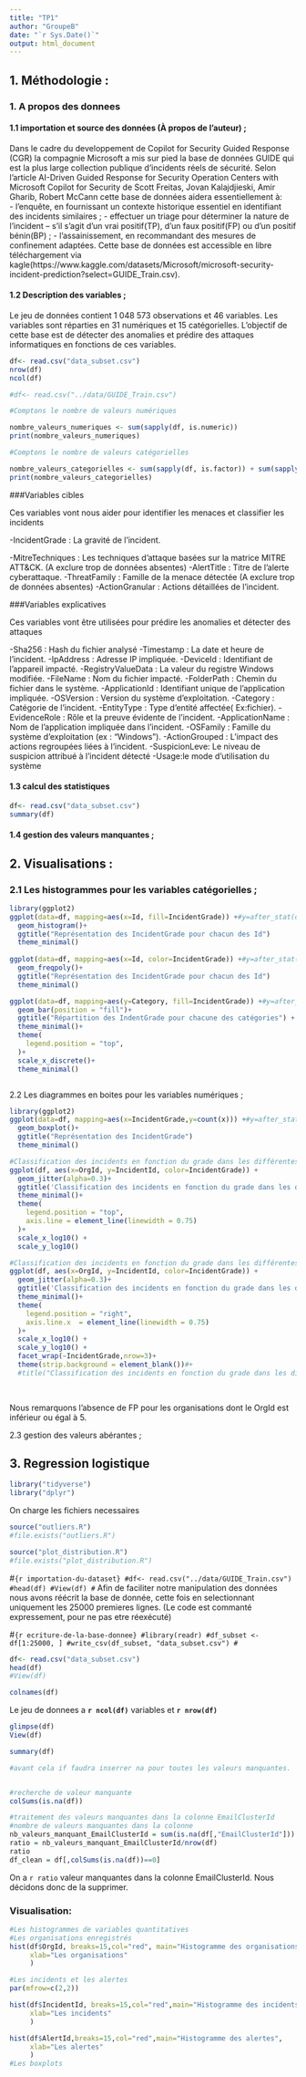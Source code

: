 ---
title: "TP1"
author: "GroupeB"
date: "`r Sys.Date()`"
output: html_document
---

## 1. Méthodologie : 

### 1. A propos des donnees

####  1.1 importation et source des données (À propos de l'auteur) ;

Dans le cadre du developpement de Copilot for Security Guided Response (CGR) la compagnie Microsoft a mis sur pied la base de données GUIDE qui est la plus large collection publique d'incidents réels de sécurité. Selon l'article AI-Driven Guided Response for Security Operation Centers with Microsoft Copilot for Security de Scott Freitas, Jovan Kalajdjieski, Amir Gharib, Robert McCann cette base de données aidera essentiellement à:  
- l’enquête, en fournissant un contexte historique essentiel en identifiant des incidents similaires ;
- effectuer un triage pour déterminer la nature de l’incident -- s’il s’agit d’un vrai positif(TP), d’un faux positif(FP) ou d’un positif bénin(BP) ; 
- l’assainissement, en recommandant des mesures de confinement adaptées.
Cette base de données est accessible en libre téléchargement via kagle(https://www.kaggle.com/datasets/Microsoft/microsoft-security-incident-prediction?select=GUIDE_Train.csv).

  
####  1.2 Description des variables ;
  
  Le jeu de données contient 1 048 573 observations et 46 variables.
Les variables sont réparties en 31 numériques et 15 catégorielles. 
L’objectif de cette base est de détecter des anomalies et prédire des attaques informatiques en fonctions de ces variables.


```{r}
df<- read.csv("data_subset.csv")
nrow(df)
ncol(df)
```

```{r}
#df<- read.csv("../data/GUIDE_Train.csv")

#Comptons le nombre de valeurs numériques

nombre_valeurs_numeriques <- sum(sapply(df, is.numeric))
print(nombre_valeurs_numeriques)
```

```{r}
#Comptons le nombre de valeurs catégorielles

nombre_valeurs_categorielles <- sum(sapply(df, is.factor)) + sum(sapply(df, is.character))
print(nombre_valeurs_categorielles)
```

###Variables cibles

Ces variables vont nous aider pour identifier les menaces et classifier les incidents

-IncidentGrade : La gravité de l'incident.

-MitreTechniques : Les techniques d'attaque basées sur la matrice MITRE ATT&CK. (A exclure trop de données absentes) 
-AlertTitle : Titre de l’alerte  cyberattaque.
-ThreatFamily : Famille de la menace détectée (A exclure trop de données absentes)
-ActionGranular : Actions détaillées de l'incident.

###Variables explicatives

Ces variables vont être utilisées pour prédire les anomalies et détecter des attaques

-Sha256 : Hash du fichier analysé
-Timestamp : La date et heure de l’incident.
-IpAddress : Adresse IP impliquée.
-DeviceId : Identifiant de l’appareil impacté.
-RegistryValueData : La valeur du registre Windows modifiée.
-FileName : Nom du fichier impacté.
-FolderPath : Chemin du fichier dans le système.
-ApplicationId : Identifiant unique de l’application impliquée.
-OSVersion : Version du système d’exploitation.
-Category : Catégorie de l’incident.
-EntityType : Type d’entité affectée( Ex:fichier).
-EvidenceRole : Rôle et la preuve évidente de l’incident.
-ApplicationName : Nom de l’application impliquée dans l’incident.
-OSFamily : Famille du système d’exploitation (ex : "Windows").
-ActionGrouped : L'impact des actions regroupées liées à l’incident.
-SuspicionLeve: Le niveau de suspicion attribué à l'incident détecté
-Usage:le mode d'utilisation du système

  
####  1.3 calcul des statistiques 
```{r importation-du-dataset-de travail}
df<- read.csv("data_subset.csv")
summary(df)
```
  
####  1.4 gestion des valeurs manquantes ;
  
  
## 2. Visualisations : 

 
###  2.1 Les histogrammes pour les variables catégorielles ;
```{r}
library(ggplot2)
ggplot(data=df, mapping=aes(x=Id, fill=IncidentGrade)) +#y=after_stat(density)),
  geom_histogram()+
  ggtitle("Représentation des IncidentGrade pour chacun des Id")
  theme_minimal()
  
ggplot(data=df, mapping=aes(x=Id, color=IncidentGrade)) +#y=after_stat(density)),
  geom_freqpoly()+
  ggtitle("Représentation des IncidentGrade pour chacun des Id")
  theme_minimal()

ggplot(data=df, mapping=aes(y=Category, fill=IncidentGrade)) +#y=after_stat(density)),
  geom_bar(position = "fill")+
  ggtitle("Répartition des IndentGrade pour chacune des catégories") + 
  theme_minimal()+
  theme(
    legend.position = "top",
  )+
  scale_x_discrete()+
  theme_minimal()



```
  2.2 Les diagrammes en boites pour les variables numériques ;
  
```{r}
library(ggplot2)
ggplot(data=df, mapping=aes(x=IncidentGrade,y=count(x))) +#y=after_stat(density)),
  geom_boxplot()+
  ggtitle("Représentation des IncidentGrade")
  theme_minimal()
```

```{r}
#Classification des incidents en fonction du grade dans les différentes entreprises
ggplot(df, aes(x=OrgId, y=IncidentId, color=IncidentGrade)) +
  geom_jitter(alpha=0.3)+
  ggtitle('Classification des incidents en fonction du grade dans les différentes entreprises')+
  theme_minimal()+
  theme(
    legend.position = "top",
    axis.line = element_line(linewidth = 0.75)
  )+
  scale_x_log10() +
  scale_y_log10() 

#Classification des incidents en fonction du grade dans les différentes entreprises
ggplot(df, aes(x=OrgId, y=IncidentId, color=IncidentGrade)) +
  geom_jitter(alpha=0.3)+
  ggtitle('Classification des incidents en fonction du grade dans les différentes entreprises')+
  theme_minimal()+
  theme(
    legend.position = "right",
    axis.line.x  = element_line(linewidth = 0.75)
  )+
  scale_x_log10() +
  scale_y_log10() +
  facet_wrap(~IncidentGrade,nrow=3)+
  theme(strip.background = element_blank())#+
  #title("Classification des incidents en fonction du grade dans les différentes entreprises")
  
  
```
  Nous remarquons l'absence de FP pour les organisations dont le OrgId est inférieur ou égal à 5.
  

  
  
  2.3 gestion des valeurs abérantes ;
  
  
## 3. Regression logistique


  

```{r library, include=FALSE}
library("tidyverse")
library("dplyr")
```


On charge les fichiers necessaires

```{r importation-outliers}
source("outliers.R")
#file.exists("outliers.R")
```

```{r plot_distribution}
source("plot_distribution.R")
#file.exists("plot_distribution.R")
```




#```{r importation-du-dataset}
#df<- read.csv("../data/GUIDE_Train.csv")
#head(df)
#View(df)
#```
Afin de faciliter notre manipulation des données nous avons réécrit la base de donnée, cette fois en selectionnant
uniquement les 25000 premieres lignes. (Le code est commanté expressement, pour ne pas etre réexécuté)


#```{r ecriture-de-la-base-donnee}
#library(readr)
#df_subset <- df[1:25000, ]
#write_csv(df_subset, "data_subset.csv")
#```


```{r importation-du-dataset-de travail}
df<- read.csv("data_subset.csv")
head(df)
#View(df)
```




```{r les-variables}
colnames(df)
```

Le jeu de donnees a **`r ncol(df)`** variables et **`r nrow(df)`**

```{r types-des-variables}
glimpse(df)
View(df)
```
```{r statistiques}
summary(df)
```


```{r recherche valeurs manquantes}
#avant cela if faudra inserrer na pour toutes les valeurs manquantes.


#recherche de valeur manquante
colSums(is.na(df))

#traitement des valeurs manquantes dans la colonne EmailClusterId
#nombre de valeurs manquantes dans la colonne
nb_valeurs_manquant_EmailClusterId = sum(is.na(df[,"EmailClusterId"]))
ratio = nb_valeurs_manquant_EmailClusterId/nrow(df)
ratio
df_clean = df[,colSums(is.na(df))==0]

```
On a `r ratio` valeur manquantes dans la colonne EmailClusterId. Nous décidons donc de la supprimer.

### Visualisation:
```{r visualisation}
#Les histogrammes de variables quantitatives 
#Les organisations enregistrés 
hist(df$OrgId, breaks=15,col="red", main="Histogramme des organisations",
     xlab="Les organisations"
     )

#Les incidents et les alertes 
par(mfrow=c(2,2))

hist(df$IncidentId, breaks=15,col="red",main="Histogramme des incidents", 
     xlab="Les incidents"
     )

hist(df$AlertId,breaks=15,col="red",main="Histogramme des alertes",
     xlab="Les alertes"
     )
#Les boxplots 

```
